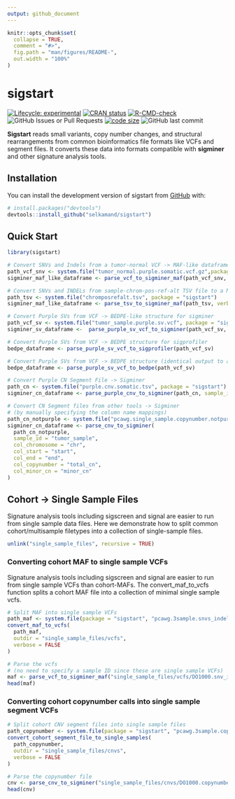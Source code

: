```yaml
---
output: github_document
---
```


<!-- README.md is generated from README.Rmd. Please edit that file -->

```r
knitr::opts_chunk$set(
  collapse = TRUE,
  comment = "#>",
  fig.path = "man/figures/README-",
  out.width = "100%"
)
```

# sigstart

<!-- badges: start -->
[![Lifecycle: experimental](https://img.shields.io/badge/lifecycle-experimental-orange.svg)](https://lifecycle.r-lib.org/articles/stages.html#experimental)
[![CRAN status](https://www.r-pkg.org/badges/version/sigstart)](https://CRAN.R-project.org/package=sigstart)
[![R-CMD-check](https://github.com/selkamand/sigstart/actions/workflows/R-CMD-check.yaml/badge.svg)](https://github.com/selkamand/sigstart/actions/workflows/R-CMD-check.yaml)
![GitHub Issues or Pull Requests](https://img.shields.io/github/issues-closed/selkamand/sigstart)
[![code size](https://img.shields.io/github/languages/code-size/selkamand/sigstart.svg)](https://github.com/selkamand/sigstart)
![GitHub last commit](https://img.shields.io/github/last-commit/selkamand/sigstart)
<!-- badges: end -->

**Sigstart** reads small variants, copy number changes, and structural rearrangements from common bioinformatics file formats like VCFs and segment files. It converts these data into formats compatible with **sigminer** and other signature analysis tools.

## Installation

You can install the development version of sigstart from [GitHub](https://github.com/) with:

``` r
# install.packages("devtools")
devtools::install_github("selkamand/sigstart")
```

## Quick Start

```r
library(sigstart)

# Convert SNVs and Indels from a tumor-normal VCF -> MAF-like dataframe for sigminer
path_vcf_snv <- system.file("tumor_normal.purple.somatic.vcf.gz",package = "sigstart")
sigminer_maf_like_dataframe <- parse_vcf_to_sigminer_maf(path_vcf_snv, sample_id = "tumor_sample")

# Convert SNVs and INDELs from sample-chrom-pos-ref-alt TSV file to a MAF-like dataframe (pos must )
path_tsv <- system.file("chromposrefalt.tsv", package = "sigstart")
sigminer_maf_like_dataframe <- parse_tsv_to_sigminer_maf(path_tsv, verbose = FALSE)

# Convert Purple SVs from VCF -> BEDPE-like structure for sigminer
path_vcf_sv <- system.file("tumor_sample.purple.sv.vcf", package = "sigstart")
sigminer_sv_dataframe <-  parse_purple_sv_vcf_to_sigminer(path_vcf_sv, sample_id = "tumor_sample")

# Convert Purple SVs from VCF -> BEDPE structure for sigprofiler
bedpe_dataframe <- parse_purple_sv_vcf_to_sigprofiler(path_vcf_sv)

# Convert Purple SVs from VCF -> BEDPE structure (identical output to above)
bedpe_dataframe <- parse_purple_sv_vcf_to_bedpe(path_vcf_sv)

# Convert Purple CN Segment File -> Sigminer 
path_cn <- system.file("purple.cnv.somatic.tsv", package = "sigstart")
sigminer_cn_dataframe <- parse_purple_cnv_to_sigminer(path_cn, sample_id = "tumor_sample")

# Convert CN Segment files from other tools -> Sigminer
# (by manually specifying the column name mappings)
path_cn_notpurple <- system.file("pcawg.single_sample.copynumber.notpurple.segment", package = "sigstart")
sigminer_cn_dataframe <- parse_cnv_to_sigminer(
  path_cn_notpurple,
  sample_id = "tumor_sample",
  col_chromosome = "chr",
  col_start = "start",
  col_end = "end",
  col_copynumber = "total_cn",
  col_minor_cn = "minor_cn"
)

```

## Cohort -> Single Sample Files

Signature analysis tools including sigscreen and signal are easier to run from single sample data files. Here we demonstrate how to split common cohort/multisample filetypes into a collection of single-sample files.

```r
unlink("single_sample_files", recursive = TRUE)
```


### Converting cohort MAF to single sample VCFs

Signature analysis tools including sigscreen and signal are easier to run from single sample VCFs than cohort-MAFs. The convert_maf_to_vcfs function splits a cohort MAF file into a collection of minimal single sample vcfs.

```r
# Split MAF into single sample VCFs
path_maf <- system.file(package = "sigstart", "pcawg.3sample.snvs_indel.maf")
convert_maf_to_vcfs(
  path_maf, 
  outdir = "single_sample_files/vcfs", 
  verbose = FALSE
)

# Parse the vcfs 
# (no need to specify a sample ID since these are single sample VCFs)
maf <- parse_vcf_to_sigminer_maf("single_sample_files/vcfs/DO1000.snv_indel.vcf.bgz", verbose = FALSE)
head(maf)
```

### Converting cohort copynumber calls into single sample segment VCFs

```r
# Split cohort CNV segment files into single sample files 
path_copynumber <- system.file(package = "sigstart", "pcawg.3sample.copynumber.segment")
convert_cohort_segment_file_to_single_samples(
  path_copynumber, 
  outdir = "single_sample_files/cnvs", 
  verbose = FALSE
)

# Parse the copynumber file
cnv <- parse_cnv_to_sigminer("single_sample_files/cnvs/DO1000.copynumber.tsv.bgz", sample_id = "D01000")
head(cnv)
```

